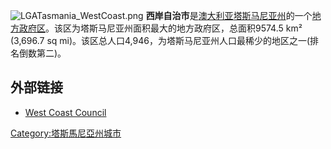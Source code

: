 [[File:LGATasmania_WestCoast.png|thumb]]
'''西岸自治市'''是[[澳大利亚|澳大利亚]][[塔斯马尼亚州|塔斯马尼亚州]]的一个[[地方政府区|地方政府区]]。该区为塔斯马尼亚州面积最大的地方政府区，总面积9574.5 km² (3,696.7 sq mi)。该区总人口4,946，为塔斯马尼亚州人口最稀少的地区之一(排名倒数第二)。

==外部链接==
*[http://www.westcoast.tas.gov.au West Coast Council] {{Wayback|url=http://www.westcoast.tas.gov.au/ |date=20210515224535 }}


[[Category:塔斯馬尼亞州城市|Category:塔斯馬尼亞州城市]]